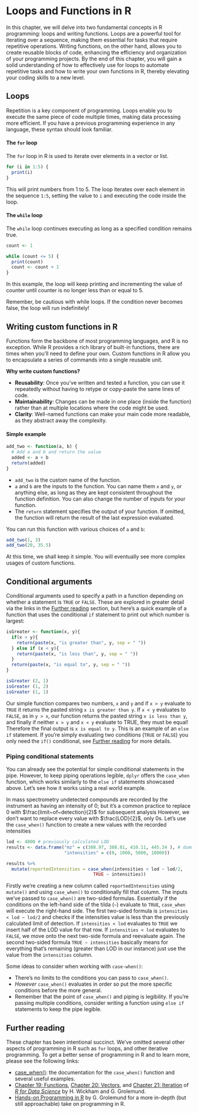 # Loops and Functions in R

In this chapter, we will delve into two fundamental concepts in R programming: loops and writing functions. Loops are a powerful tool for iterating over a sequence, making them essential for tasks that require repetitive operations. Writing functions, on the other hand, allows you to create reusable blocks of code, enhancing the efficiency and organization of your programming projects. By the end of this chapter, you will gain a solid understanding of how to effectively use for loops to automate repetitive tasks and how to write your own functions in R, thereby elevating your coding skills to a new level. 

## Loops

Repetition is a key component of programming. Loops enable you to execute the same piece of code multiple times, making data processing more efficient. If you have a previous programming experience in any language, these syntax should look familiar.

#### The `for` loop

The `for` loop in R is used to iterate over elements in a vector or list.

```r
for (i in 1:5) {
  print(i)
}
```

This will print numbers from 1 to 5. The loop iterates over each element in the sequence `1:5`, setting the value to `i` and executing the code inside the loop.

#### The `while` loop

The `while` loop continues executing as long as a specified condition remains true.

```r
count <- 1

while (count <= 5) {
  print(count)
  count <- count + 1
}
```

In this example, the loop will keep printing and incrementing the value of counter until counter is no longer less than or equal to 5.

Remember, be cautious with while loops. If the condition never becomes false, the loop will run indefinitely!



## Writing custom functions in R

Functions form the backbone of most programming languages, and R is no exception. While R provides a rich library of built-in functions, there are times when you'll need to define your own. Custom functions in R allow you to encapsulate a series of commands into a single reusable unit.

**Why write custom functions?**

-   **Reusability**: Once you've written and tested a function, you can use it repeatedly without having to retype or copy-paste the same lines of code.
-   **Maintainability**: Changes can be made in one place (inside the function) rather than at multiple locations where the code might be used.
-   **Clarity**: Well-named functions can make your main code more readable, as they abstract away the complexity.

#### Simple example

```r
add_two <- function(a, b) {
  # Add a and b and return the value
  added <- a + b
  return(added)
}
```

-   `add_two` is the custom name of the function.
-   `a` and `b` are the inputs to the function. You can name them `x` and `y`, or anything else, as long as they are kept consistent throughout the function definition. You can also change the number of inputs for your function.
-   The `return` statement specifies the output of your function. If omitted, the function will return the result of the last expression evaluated.

You can run this function with various choices of `a` and `b`:

```r
add_two(1, 3)
add_two(20, 35.5)
```

At this time, we shall keep it simple. You will eventually see more complex usages of custom functions.


## Conditional arguments 

Conditional arguments used to specify a path in a function depending on whether a statement is `TRUE` or `FALSE`. These are explored in greater detail via the links in the [Further reading](#further_reading_chapter8) section, but here's a quick example of a function that uses the conditional `if` statement to print out which number is largest: 


```r

isGreater <- function(x, y){
  if(x > y){
    return(paste(x, "is greater than", y, sep = " "))
  } else if (x < y){ 
    return(paste(x, "is less than", y, sep = " "))
  }
  return(paste(x, "is equal to", y, sep = " "))
}

isGreater (2, 1)
isGreater (1, 2)
isGreater (1, 1)

```

Our simple function compares two numbers, `x` and `y` and if `x > y` evaluate to `TRUE` it returns the pasted string `x is greater than y`. If `x < y` evaluates to `FALSE`, as in `y > x`, our function returns the pasted string `x is less than y`, and finally if neither `x > y` and `x < y` evaluate to TRUE, they must be equal! Therefore the final output is `x is equal to y`. This is an example of an `else if` statement. If you're simply evaluating two conditions (`TRUE` or `FALSE`) you only need the `if()` conditional, see [Further reading](#further_reading_chapter8) for more details. 

### Piping conditional statements

You can already see the potential for simple conditional statements in the pipe. However, to keep piping operations legible, `dplyr` offers the `case_when` function, which works similarly to the `else if` statements showcased above. Let's see how it works using a real world example.

In mass spectrometry undetected compounds are recorded by the instrument as having an intensity of 0; but it's a common practice to replace 0 with $\frac{limit~of~detection}{2}$ for subsequent analysis However, we don't want to replace every value with $\frac{LOD}{2}$, only 0s. Let's use the `case_when()` function to create a new values with the recorded intensities

```r

lod <- 4000 # previously calculated LOD 
results <- data.frame("mz" = c(308.97, 380.81, 410.11, 445.34 ), # dummy data
                      "intensities" = c(0, 1000, 5000, 10000)) 

results %>%
  mutate(reportedIntensities = case_when(intensities < lod ~ lod/2,
                                 TRUE ~ intensities))


```

Firstly we're creating a new column called `reportedIntensities` using `mutate()` and using `case_when()` to conditionally fill that column. The inputs we've passed to `case_when()` are two-sided formulas. Essentially if the conditions on the left-hand side of the tilda (`~`) evaluate to `TRUE`, `case_when` will execute the right-hand side. The first two-sided formula is `intensities < lod ~ lod/2` and checks if the intensities value is less than the previously calculated limit of detection. If `intensities < lod` evaluates to `TRUE` we insert half of the LOD value for that row. If `intensities < lod` evaluates to `FALSE`, we move onto the next two-side formula and reevaluate again. The second two-sided formula `TRUE ~ intensities` basically means for everything that's remaining (greater than LOD in our instance) just use the value from the `intensities` column.

Some ideas to consider when working with `case-when()`:

  - There's no limits to the conditions you can pass to `case_when()`.
  - *However* `case_when()` evaluates in order so put the more specific conditions before the more general. 
  - Remember that the point of `case_when()` and piping is legibility. If you're passing multiple conditions, consider writing a function using `else if` statements to keep the pipe legible.  



## Further reading {#further_reading_chapter8}

These chapter has been intentional succinct. We've omitted several other aspects of programming in R such as `for` loops, and other iterative programming. To get a better sense of programming in R and to learn more, please see the following links:

  - [case_when()](https://dplyr.tidyverse.org/reference/case_when.html): the documentation for the `case_when()` function and several useful examples. 
  - [Chapter 19: Functions](https://r4ds.had.co.nz/functions.html), [Chapter 20: Vectors](https://r4ds.had.co.nz/vectors.html), and [Chapter 21: Iteration](https://r4ds.had.co.nz/iteration.html) of [*R for Data Science*](https://r4ds.had.co.nz/index.html) by H. Wickham and G. Grolemund.  
  - [Hands-on Programming in R](https://rstudio-education.github.io/hopr/) by G. Grolemund for a more in-depth (but still approachable) take on programming in R. 

